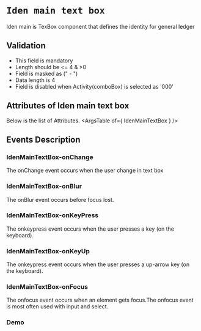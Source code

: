 <!-- Custom-MDX-Documentation.mdx -->

# `Iden main text box`

 
Iden main is TexBox component that defines the identity for general ledger

## Validation 
- This field is mandatory
- Length should be <= 4 & >0 
- Field is masked as (" -   ")
- Data length is 4
- Field is disabled when Activity(comboBox) is selected as '000' 

## Attributes of Iden main text box
Below is the list of Attributes.
<ArgsTable of={ IdenMainTextBox } /> 

## Events Description

### IdenMainTextBox-onChange

The onChange event occurs when the user change in text box

### IdenMainTextBox-onBlur

The onBlur event occurs before focus lost.

### IdenMainTextBox-onKeyPress

The onkeypress event occurs when the user presses a key (on the keyboard).

### IdenMainTextBox-onKeyUp

The onkeypress event occurs when the user presses a up-arrow key (on the keyboard).

### IdenMainTextBox-onFocus

The onfocus event occurs when an element gets focus.The onfocus event is most often used with input and select.
### Demo

<Canvas>
<Story id="idenmaintextbox--primary" />
</Canvas>

 